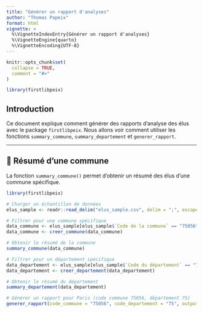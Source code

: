 ```yaml
---
title: "Générer un rapport d'analyses"
author: "Thomas Papeix"
format: html
vignette: >
  %\VignetteIndexEntry{Générer un rapport d'analyses}
  %\VignetteEngine{quarto}
  %\VignetteEncoding{UTF-8}
---
```




```r
knitr::opts_chunk$set(
  collapse = TRUE,
  comment = "#>"
)
```

```r
library(firstlibpeix)
```
## Introduction
Ce document explique comment générer des rapports d’analyse des élus avec le package `firstlibpeix`. Nous allons voir comment utiliser les fonctions `summary_commune`, `summary_departement` et `generer_rapport`.

---
## 📌 Résumé d'une commune

La fonction `summary_commune()` permet d’obtenir un résumé des élus d’une commune spécifique.

```r
library(firstlibpeix)

# Charger un échantillon de données
elus_sample <- readr::read_delim("elus_sample.csv", delim = ";", escape_double = FALSE, trim_ws = TRUE)

# Filtrer pour une commune spécifique
data_commune <- elus_sample[elus_sample$`Code de la commune` == "75056", ]
data_commune <- creer_commune(data_commune)

# Obtenir le résumé de la commune
summary_commune(data_commune)

# Filtrer pour un département spécifique
data_departement <- elus_sample[elus_sample$`Code du département` == "75", ]
data_departement <- creer_departement(data_departement)

# Obtenir le résumé du département
summary_departement(data_departement)

# Générer un rapport pour Paris (code commune 75056, département 75)
generer_rapport(code_commune = "75056", code_departement = "75", output = "rapport_paris.html")

```


